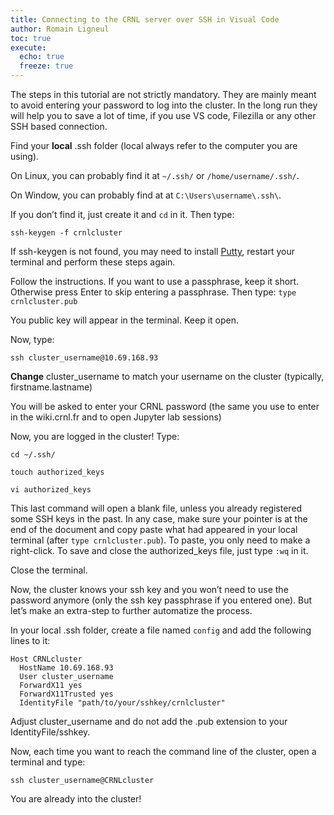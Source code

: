 ```yaml
---
title: Connecting to the CRNL server over SSH in Visual Code
author: Romain Ligneul
toc: true
execute: 
  echo: true
  freeze: true
---
```


:::{.callout-note}
The steps in this tutorial are not strictly mandatory. They are mainly meant to avoid entering your password to log into the cluster.
In the long run they will help you to save a lot of time, if you use VS code, Filezilla or any other SSH based connection.
:::

Find your **local** .ssh folder (local always refer to the computer you are using).

On Linux, you can probably find it at `~/.ssh/` or `/home/username/.ssh/`.

On Window, you can probably find at at `C:\Users\username\.ssh\`.

If you don't find it, just create it and `cd` in it. Then type:

`ssh-keygen -f crnlcluster`

::: callout-note
If ssh-keygen is not found, you may need to install [Putty](https://www.putty.org/), restart your terminal and perform these steps again.
:::

Follow the instructions. If you want to use a passphrase, keep it short. Otherwise press Enter to skip entering a passphrase. Then type: `type crnlcluster.pub`

You public key will appear in the terminal. Keep it open.

Now, type:

`ssh cluster_username@10.69.168.93`

**Change** cluster_username to match your username on the cluster (typically, firstname.lastname)

You will be asked to enter your CRNL password (the same you use to enter in the wiki.crnl.fr and to open Jupyter lab sessions)

Now, you are logged in the cluster! Type:

`cd ~/.ssh/`

`touch authorized_keys`

`vi authorized_keys`

This last command will open a blank file, unless you already registered some SSH keys in the past. In any case, make sure your pointer is at the end of the document and copy paste what had appeared in your local terminal (after `type crnlcluster.pub`). To paste, you only need to make a right-click. To save and close the authorized_keys file, just type `:wq` in it.

Close the terminal.

Now, the cluster knows your ssh key and you won't need to use the password anymore (only the ssh key passphrase if you entered one). But let's make an extra-step to further automatize the process.

In your local .ssh folder, create a file named `config` and add the following lines to it:

```         
Host CRNLcluster
  HostName 10.69.168.93
  User cluster_username
  ForwardX11 yes
  ForwardX11Trusted yes
  IdentityFile "path/to/your/sshkey/crnlcluster"
```

Adjust cluster_username and do not add the .pub extension to your IdentityFile/sshkey.

Now, each time you want to reach the command line of the cluster, open a terminal and type:

`ssh cluster_username@CRNLcluster`

You are already into the cluster! 